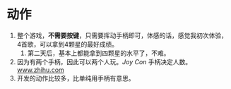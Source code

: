# 动作

1. 整个游戏，**不需要按键**，只需要挥动手柄即可，体感的话，感觉我初次体验，4首歌，可以拿到4颗星的最好成绩。
    1. 第二天后，基本上都能拿到四颗星的水平了，不难。
1. 因为有两个手柄，因此可以两个人玩。*Joy Con* 手柄决定人数。
    [www.zhihu.com](https://www.zhihu.com/question/288037821/answer/459368688)
1. 开发的动作比较多，比单纯用手柄有意思。
